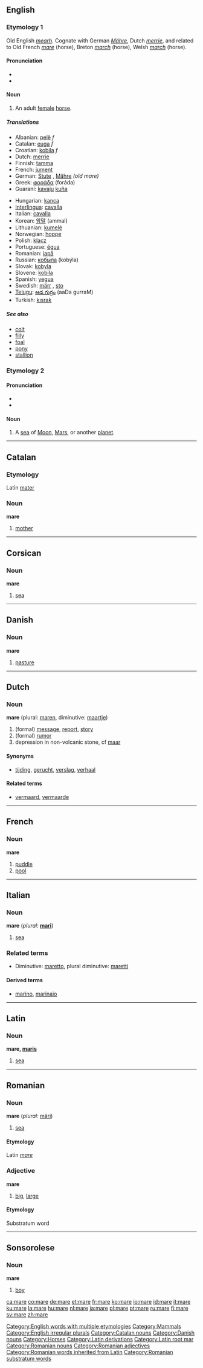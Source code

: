 ==English==

[[Category:English words with multiple etymologies]]
===Etymology 1===
Old English ''[[mearh]]''. Cognate with German ''[[Mähre]]'', Dutch ''[[merrie]]'', and related to Old French ''[[mare#Old French|mare]]'' (horse), Breton ''[[march#Breton|march]]'' (horse), Welsh ''[[march#Welsh|march]]'' (horse).

====Pronunciation====
*{{SAMPA|/mE@/}}
*{{IPA|/'mɛəɻ/}}

====Noun====
{{en-noun}}

#[[Category:Mammals]] An adult [[female]] [[horse]].

=====Translations=====
{{top}}
*Albanian: [[pelë]] ''f''
*Catalan: [[euga]] ''f''
*Croatian: [[kobila]] ''f''
*Dutch: [[merrie]] {{f}}
*Finnish: [[tamma]]
*French: [[jument]] {{f}}
*German: [[Stute]] {{f}}, [[Mähre]] {{f}} ''(old mare)''
*Greek: [[φοράδα]] (foráda) {{f}}
*Guaraní: [[kavaju]] [[kuña]] {{f}}
{{mid}}
*Hungarian: [[kanca]]
*[[Interlingua]]: [[cavalla]] {{f}}
*Italian: [[cavalla]] {{f}}
*Korean: [[암말]] (ammal) 
*Lithuanian: [[kumelė]] {{f}}
*Norwegian: [[hoppe]] {{f}}
*Polish: [[klacz]] {{f}}
*Portuguese: [[égua]] {{f}}
*Romanian: [[iapă]] {{f}}
*Russian: [[кобыла]] (kobýla) {{f}}
*Slovak: [[kobyla#Slovak|kobyla]] {{f}}
*Slovene: [[kobila]] {{f}}
*Spanish: [[yegua]] {{f}}
*Swedish: [[märr]] {{c}}, [[sto]] {{n}}
*[[Telugu]]: [[ఆడ గుర్రం]] (aaDa gurraM)
*Turkish: [[kısrak]]
{{bottom}}

=====See also=====
*[[colt]]
*[[filly]]
*[[foal]]
*[[pony]]
*[[stallion]]

===Etymology 2===
====Pronunciation====
*{{SAMPA|/mA:reI/}}
*{{IPA|/'marɛ/}}

====Noun====
[[Category:English irregular plurals]]
{{en-noun|mar|ia}}

#A [[sea]] of [[Moon]], [[Mars]], or another [[planet]].


----

==Catalan==

===Etymology===
Latin [[mater]]
===Noun===
'''mare''' {{f}}

# [[mother]]

[[Category:Catalan nouns]]


----

==Corsican==

===Noun===
'''mare''' {{m}}

# [[sea]]


----

==Danish==

===Noun===
'''mare'''

#[[pasture]]

[[Category:Danish nouns]]


----

==Dutch==

===Noun===
'''mare''' {{f}} (plural: [[maren]], diminutive: [[maartje]])

# (formal) [[message]], [[report]], [[story]]
# (formal) [[rumor]]
# depression in non-volcanic stone, cf [[maar]]

====Synonyms====
*[[tijding]], [[gerucht]], [[verslag]], [[verhaal]]

====Related terms====
*[[vermaard]], [[vermaarde]]


----

==French==

===Noun===
'''mare''' {{f}}

# [[puddle]]
# [[pool]]


----

==Italian==

===Noun===
'''mare''' {{m}} (''plural:'' '''[[mari]]''')

# [[sea]]

===Related terms===
*Diminutive: [[maretto]], plural diminutive: [[maretti]]

====Derived terms====
*[[marino]], [[marinaio]]


----

==Latin==

===Noun===
'''mare, [[Wiktionary Appendix:Latin third declension|maris]]''' {{n}}
# [[sea]]


----

==Romanian==

===Noun===
'''mare''' {{f}} (''plural:'' [[mări]])

# [[sea]]

====Etymology====
Latin ''[[mare]]''

===Adjective===
'''mare'''

# [[big]], [[large]]

====Etymology====
Substratum word

----

==Sonsorolese==

===Noun===
'''mare'''

# [[boy]]

[[Category:Horses]]
[[Category:Latin derivations]]
[[Category:Latin root mar]]
[[Category:Romanian nouns]]
[[Category:Romanian adjectives]]
[[Category:Romanian words inherited from Latin]]
[[Category:Romanian substratum words]]

[[ca:mare]]
[[co:mare]]
[[de:mare]]
[[et:mare]]
[[fr:mare]]
[[ko:mare]]
[[io:mare]]
[[id:mare]]
[[it:mare]]
[[ku:mare]]
[[la:mare]]
[[hu:mare]]
[[nl:mare]]
[[ja:mare]]
[[pl:mare]]
[[pt:mare]]
[[ru:mare]]
[[fi:mare]]
[[sv:mare]]
[[zh:mare]]